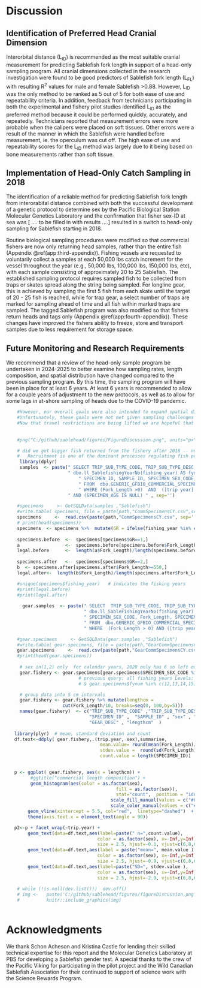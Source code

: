 # Discussion

## Identification of Preferred Head Cranial Dimension

Interorbital distance (L~ID~) is recommended as the most suitable cranial measurement for predicting Sablefish fork length in support of a head-only sampling program.  All cranial dimensions collected in the research investigation were found to be good predictors of Sablefish fork length (L~FL~) with resulting R^2^ values for male and female Sablefish >0.88.  However, L~ID~ was the only method to be ranked as 5 out of 5 for both ease of use and repeatability criteria. In addition, feedback from technicians participating in both the experimental and fishery pilot studies identified L~ID~ as the preferred method because it could be performed quickly, accurately, and repeatedly. Technicians reported that measurement errors were more probable when the calipers were placed on soft tissues. Other errors were a result of the manner in which the Sablefish were handled before measurement, ie. the operculum was cut off.  The high ease of use and repeatability scores for the L~ID~ method was largely due to it being based on bone measurements rather than soft tissue.    


## Implementation of Head-Only Catch Sampling in 2018

The identification of a reliable method for predicting Sablefish fork length from interorabital distance combined with both the successful development of a genetic protocol to determine sex by the Pacific Biological Station Molecular Genetics Laboratory and the confirmation that fisher sex-ID at sea was [ .... to be filled in with results ....] resulted in a switch to head-only sampling for Sablefish starting in 2018.  

Routine biological sampling procedures were modified so that commercial fishers are now only returning head samples, rather than the entire fish (Appendix \@ref(app:third-appendix)).  Fishing vessels are requested to voluntarily collect a samples at each 50,000 lbs catch increment for the vessel throughout the year (e.g., 50,000 lbs, 100,000 lbs, 150,000 lbs, etc), with each sample consisting of approximately 20 to 25 Sablefish. The established sampling protocol requires sampled fish to be collected from traps or skates spread along the string being sampled. For longline gear, this is achieved by sampling the first 5 fish from each skate until the target of 20 - 25 fish is reached, while for trap gear, a select number of traps are marked for sampling ahead of time and all fish within marked traps are sampled.  The tagged Sablefish program was also modified so that fishers return heads and tags only (Appendix \@ref(app:fourth-appendix)). These changes have improved the fishers ability to freeze, store and transport samples due to less requirement for storage space.

## Future Monitoring and Research Requirements

We recommend that a review of the head-only sample program be undertaken in 2024-2025 to better examine how sampling rates, length composition, and spatial distribution have changed compared to the previous sampling program. By this time, the sampling program will have been in place for at least 6 years. At least 6 years is recommended to allow for a couple years of adjustment to the new protocols, as well as to allow for some lags in at-shore sampling of heads due to the COVID-19 pandemic.


```r

    #However, our overall goals were also intended to expand spatial distribution of samples and increase the number of samples.  
    #Unfortunately, these goals were not met given sampling challenges caused by COVID restrictions that began in early 2020.  
    #Now that travel restrictions are being lifted we are hopeful that our sampling coverage will expand improving our overall data confidence.  
    
   
    #png("C:/github/sablehead/figures/FigureDiscussion.png", units="px", width=1600, height=1800, res=150) # write png to file

    # did we get bigger fish returned from the fishery after 2018 -- nope because of all the baby Sablefish that flooded the fishery
    #   Recruitment is one of the dominant processes regulating fish population productivity
     library(dplyr)
     samples  <- paste(" SELECT TRIP_SUB_TYPE_CODE, TRIP_SUB_TYPE_DESC, [trip year], fishing_year,   ",
                       " dbo.ll_SablefishingYearNo(fishing_year) AS fynum, ",
		                   " SPECIMEN_ID, SAMPLE_ID, SPECIMEN_SEX_CODE, Fork_Length, SPECIMEN_AGE  ",
		                   " FROM  dbo.GENERIC_GFBIO_COMMERCIAL_SPECIMENS_LWSMO  ",
		                   " WHERE (Fork_Length >0)  AND  ([trip year] > 2015)   ",
                       " AND (SPECIMEN_AGE IS NULL) " , sep='')  

    #specimens     <- GetSQLData(samples ,"Sablefish")
    #write.table( specimens, file = paste(path,"CommSpecimensCY.csv",sep=''),row.names=FALSE, na="",col.names=TRUE, sep=",")
    specimens     <-  read.csv(paste(path,"CommSpecimensCY.csv", sep=''), header=T) # read from csv
    # print(head(specimens))
    specimens  <- specimens %>%  mutate(GR = ifelse(fishing_year %in% c('FY 2016/2017','FY 2017/2018'), 1, 2))
    
    specimens.before  <-  specimens[specimens$GR==1,]
    a                 <-  specimens.before[specimens.before$Fork_Length>=550,]
    legal.before      <-  length(a$Fork_Length)/length(specimens.before$Fork_Length)  # 44%  count of big fish/ total fish pre2018 
        
    specimens.after   <-  specimens[specimens$GR==2,]
    b  <- specimens.after[specimens.after$Fork_Length>=550,]
    legal.after<-  length(b$Fork_Length)/length(specimens.after$Fork_Length)   # 13% count of big fish/ total fish post 2108

    #unique(specimens$fishing_year)   # indicates the fishing years
    #print(legal.before)
    #print(legal.after)
    
      gear.samples  <- paste(" SELECT  TRIP_SUB_TYPE_CODE, TRIP_SUB_TYPE_DESC, [trip year], fishing_year, ",
                             " dbo.ll_SableFishingYearNo(fishing_year) AS fynum, SPECIMEN_ID, SAMPLE_ID, ",
                             " SPECIMEN_SEX_CODE, Fork_Length, SPECIMEN_AGE,  GEAR_DESC ",
                             " FROM  dbo.GENERIC_GFBIO_COMMERCIAL_SPECIMENS_LWSMO ",
                             " WHERE  (Fork_Length > 0) AND ([trip year] > 2015)" , sep='')  

    #gear.specimens     <- GetSQLData(gear.samples ,"Sablefish")
    #write.table( gear.specimens, file = paste(path,"GearCommSpecimensCY.csv",sep=''),row.names=FALSE, na="",col.names=TRUE, sep=",")
    gear.specimens     <-  read.csv(paste(path,"GearCommSpecimensCY.csv", sep=''), header=T) # read from csv
    #print(head(gear.specimens))
    
     # sex in(1,2) only  for calendar years, 2020 only has 6 so left out  
     gear.fishery <- gear.specimens[gear.specimens$SPECIMEN_SEX_CODE %in% c(1,2) & gear.specimens$trip.year != 2020,]
                           # previous query: all fishing years Levels: FY 2016/2017 FY 2017/2018 FY 2018/2019 FY 2019/2020
                           # & gear.specimens$fynum %in% c(12,13,14,15),]

     # group data into 5 cm intervals    
     gear.fishery <- gear.fishery %>% mutate(lengthcm = 
			         cut(Fork_Length/10, breaks=seq(0, 100,by=5)))  
     names(gear.fishery)  <- c("TRIP_SUB_TYPE_CODE" ,"TRIP_SUB_TYPE_DESC" ,"trip.year" ,  "fishing_year" , "fynum"  ,
                               "SPECIMEN_ID" ,  "SAMPLE_ID" , "sex" , "Fork_Length" ,  "SPECIMEN_AGE" ,
                               "GEAR_DESC" , "lengthcm"  )
   
   library(plyr)  # mean, standard deviation and count
   df.text<-ddply( gear.fishery,.(trip.year, sex),summarise,
                                   mean.value= round(mean(Fork_Length)/10,1) ,
                                   stdev.value =  round(sd(Fork_Length)/10,1)   , 
                                   count.value = length(SPECIMEN_ID))
 

   p <- ggplot( gear.fishery, aes(x = lengthcm)) +
         #ggtitle("commercial length composition") +
         geom_histogram(aes(color = as.factor(sex),
                 	                     fill = as.factor(sex)), 
                 	                     stat="count",  position = "identity",alpha = 0.3)     +
                                       scale_fill_manual(values = c("#00AFBB", "#E7B800")) +
                                       scale_color_manual(values = c("#00AFBB", "#E7B800")) +
        geom_vline(xintercept = 5.5, col="red",  linetype="dashed")  +
        theme(axis.text.x = element_text(angle = 90)) 

   p2<-p + facet_wrap(~trip.year) + 
        geom_text(data=df.text,aes(label=paste(" n=",count.value), 
                                  color = as.factor(sex), x=-Inf,y=Inf), 
                                  size = 2.5, hjust=-0.1, vjust=c(6,8,6,8,6,8,6,8)) +
        geom_text(data=df.text,aes(label = paste("mean=", mean.value ) , 
                                  color = as.factor(sex), x=-Inf,y=Inf), 
                                  size = 2.5, hjust=-0.9, vjust=c(6,8,6,8,6,8,6,8))   +
        geom_text(data=df.text,aes(label=paste("SD=", stdev.value ), 
                                  color = as.factor(sex), x=-Inf,y=Inf), 
                                  size = 2.5, hjust=-2.9, vjust=c(6,8,6,8,6,8,6,8) )
   
    # while (!is.null(dev.list()))  dev.off()
    # img <-   paste('C:/github/sablehead/figures/figureDiscussion.png',sep="")   # -- retrieve png 
    #          knitr::include_graphics(img)
    

```

# Acknowledgments

We thank Schon Acheson and Kristina Castle for lending their skilled technical expertise for this report and the Molecular Genetics Laboratory at PBS for developing a Sablefish gender test. A special thanks to the crew of the Pacific Viking for participating in the pilot project and the Wild Canadian Sablefish Association for their continued to support of science work with the Science Rewards Program.

\clearpage